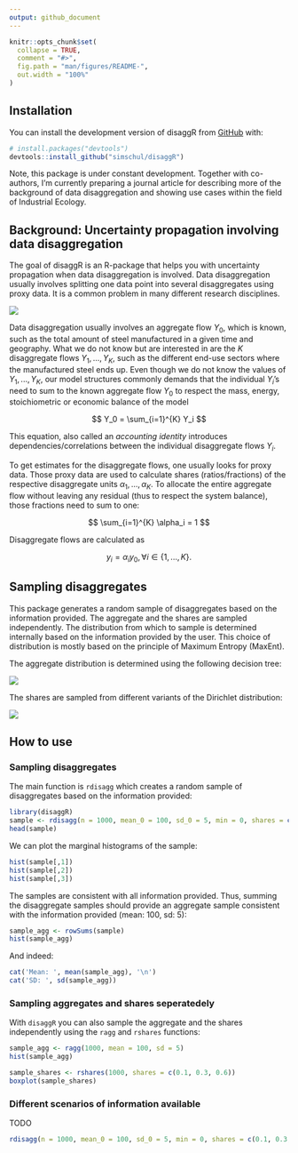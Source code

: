 ```yaml
---
output: github_document
---
```


<!-- README.md is generated from README.Rmd. Please edit that file -->

```r
knitr::opts_chunk$set(
  collapse = TRUE,
  comment = "#>",
  fig.path = "man/figures/README-",
  out.width = "100%"
)
```


## Installation

<!-- badges: start -->

<!-- badges: end -->


You can install the development version of disaggR from
[GitHub](https://github.com/) with:

``` r
# install.packages("devtools")
devtools::install_github("simschul/disaggR")
```

Note, this package is under constant development. Together with co-authors, I'm currently preparing a journal article for describing more of the background of data disaggregation and showing use cases within the field of Industrial Ecology. 


## Background: Uncertainty propagation involving data disaggregation



The goal of disaggR is an R-package that helps you with uncertainty
propagation when data disaggregation is involved. Data disaggregation
usually involves splitting one data point into several disaggregates
using proxy data. It is a common problem in many different research
disciplines.

![](images/clipboard-133169665.png)

Data disaggregation usually involves an aggregate flow $Y_0$, which is
known, such as the total amount of steel manufactured in a given time
and geography. What we do not know but are interested in are the $K$
disaggregate flows $Y_1,...,Y_K$, such as the different end-use sectors
where the manufactured steel ends up. Even though we do not know the
values of $Y_1, ..., Y_K$, our model structures commonly demands that
the individual $Y_i$'s need to sum to the known aggregate flow $Y_0$ to
respect the mass, energy, stoichiometric or economic balance of the
model

$$
  Y_0 = \sum_{i=1}^{K} Y_i 
$$

This equation, also called an *accounting identity* introduces
dependencies/correlations between the individual disaggregate flows
$Y_i$.

To get estimates for the disaggregate flows, one usually looks for proxy
data. Those proxy data are used to calculate shares (ratios/fractions)
of the respective disaggregate units $\alpha_1, ..., \alpha_K$. To
allocate the entire aggregate flow without leaving any residual (thus to
respect the system balance), those fractions need to sum to one:

$$    \sum_{i=1}^{K} \alpha_i = 1 $$

Disaggregate flows are calculated as

$$ y_i = \alpha_i y_0,  \forall i \in \{1,...,K\}.     $$

## Sampling disaggregates

This package generates a random sample of disaggregates based on the
information provided. The aggregate and the shares are sampled
independently. The distribution from which to sample is determined
internally based on the information provided by the user. This choice of
distribution is mostly based on the principle of Maximum Entropy
(MaxEnt).

The aggregate distribution is determined using the following decision
tree:

![](images/clipboard-1519448807.png)

The shares are sampled from different variants of the Dirichlet
distribution:

![](images/clipboard-2622115785.png)



## How to use

### Sampling disaggregates

The main function is `rdisagg` which creates a random sample of
disaggregates based on the information provided:

```r
library(disaggR)
sample <- rdisagg(n = 1000, mean_0 = 100, sd_0 = 5, min = 0, shares = c(0.1, 0.3, 0.6))
head(sample)
```

We can plot the marginal histograms of the sample: 

```r
hist(sample[,1])
hist(sample[,2])
hist(sample[,3])
```

The samples are consistent with all information provided. Thus, summing the disaggregate samples should provide an aggregate sample consistent with the information provided (mean: 100, sd: 5): 

```r
sample_agg <- rowSums(sample)
hist(sample_agg)
```

And indeed: 

```r
cat('Mean: ', mean(sample_agg), '\n')
cat('SD: ', sd(sample_agg))
```


### Sampling aggregates and shares seperatedely

With `disaggR` you can also sample the aggregate and the shares independently using the `ragg` and `rshares` functions: 

```r
sample_agg <- ragg(1000, mean = 100, sd = 5)
hist(sample_agg)
```

```r
sample_shares <- rshares(1000, shares = c(0.1, 0.3, 0.6))
boxplot(sample_shares)
```

### Different scenarios of information available

TODO


```r
rdisagg(n = 1000, mean_0 = 100, sd_0 = 5, min = 0, shares = c(0.1, 0.3, 0.6))
```





